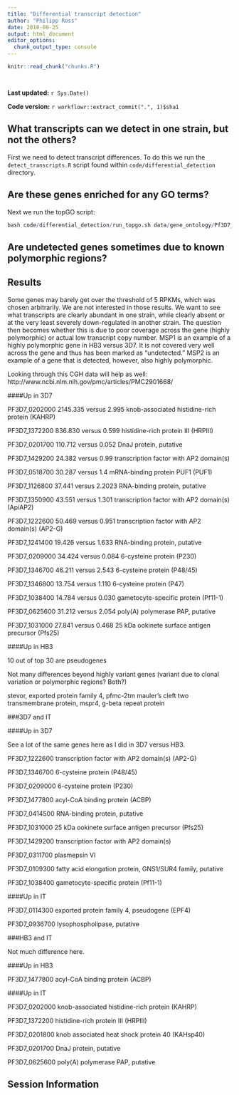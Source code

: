```yaml
---
title: "Differential transcript detection"
author: "Philipp Ross"
date: 2018-09-25
output: html_document
editor_options: 
  chunk_output_type: console
---
```


```r
knitr::read_chunk("chunks.R")
```

```r
```

```r
```

**Last updated:** `r Sys.Date()`

**Code version:** `r workflowr::extract_commit(".", 1)$sha1`

## What transcripts can we detect in one strain, but not the others?

First we need to detect transcript differences. To do this we run the `detect_transcripts.R` script found within `code/differential_detection` directory.

## Are these genes enriched for any GO terms?

Next we run the topGO script:

```r
bash code/differential_detection/run_topgo.sh data/gene_ontology/Pf3D7_go_sept2014.txt data/gene_ontology/Pf3D7_desc_sept2014.txt
```

## Are undetected genes sometimes due to known polymorphic regions?



## Results

Some genes may barely get over the threshold of 5 RPKMs, which was chosen arbitrarily. We are not interested in those results. We want to see what transcripts are clearly abundant in one strain, while clearly absent or at the very least severely down-regulated in another strain. The question then becomes whether this is due to poor coverage across the gene (highly polymorphic) or actual low transcript copy number. MSP1 is an example of a highly polymorphic gene in HB3 versus 3D7. It is not covered very well across the gene and thus has been marked as "undetected." MSP2 is an example of a gene that is detected, however, also highly polymorphic.

Looking through this CGH data will help as well: http://www.ncbi.nlm.nih.gov/pmc/articles/PMC2901668/

####Up in 3D7

PF3D7_0202000 2145.335 versus 2.995
knob-associated histidine-rich protein (KAHRP)

PF3D7_1372200 836.830 versus 0.599
histidine-rich protein III (HRPIII)

PF3D7_0201700 110.712 versus 0.052
DnaJ protein, putative

PF3D7_1429200 24.382 versus 0.99
transcription factor with AP2 domain(s)

PF3D7_0518700 30.287 versus 1.4
mRNA-binding protein PUF1 (PUF1)

PF3D7_1126800 37.441 versus 2.2023
RNA-binding protein, putative

PF3D7_1350900 43.551 versus 1.301
transcription factor with AP2 domain(s) (ApiAP2)

PF3D7_1222600 50.469 versus 0.951
transcription factor with AP2 domain(s) (AP2-G)

PF3D7_1241400 19.426 versus 1.633
RNA-binding protein, putative

PF3D7_0209000 34.424 versus 0.084
6-cysteine protein (P230)

PF3D7_1346700 46.211 versus 2.543
6-cysteine protein (P48/45)

PF3D7_1346800 13.754 versus 1.110
6-cysteine protein (P47)

PF3D7_1038400 14.784 versus 0.030
gametocyte-specific protein (Pf11-1)

PF3D7_0625600 31.212 versus 2.054
poly(A) polymerase PAP, putative

PF3D7_1031000 27.841 versus 0.468
25 kDa ookinete surface antigen precursor (Pfs25)

####Up in HB3

10 out of top 30 are pseudogenes

Not many differences beyond highly variant genes (variant due to clonal variation or polymorphic regions? Both?)

stevor, exported protein family 4, pfmc-2tm mauler’s cleft two transmembrane protein, mspr4, g-beta repeat protein

###3D7 and IT

####Up in 3D7

See a lot of the same genes here as I did in 3D7 versus HB3.

PF3D7_1222600
transcription factor with AP2 domain(s) (AP2-G)

PF3D7_1346700
6-cysteine protein (P48/45)

PF3D7_0209000
6-cysteine protein (P230)

PF3D7_1477800
acyl-CoA binding protein (ACBP)

PF3D7_0414500
RNA-binding protein, putative

PF3D7_1031000
25 kDa ookinete surface antigen precursor (Pfs25)

PF3D7_1429200
transcription factor with AP2 domain(s)

PF3D7_0311700
plasmepsin VI

PF3D7_0109300
fatty acid elongation protein, GNS1/SUR4 family, putative

PF3D7_1038400
gametocyte-specific protein (Pf11-1)

####Up in IT

PF3D7_0114300
exported protein family 4, pseudogene (EPF4)

PF3D7_0936700
lysophospholipase, putative

###HB3 and IT

Not much difference here.

####Up in HB3

PF3D7_1477800
acyl-CoA binding protein (ACBP)

####Up in IT

PF3D7_0202000
knob-associated histidine-rich protein (KAHRP)

PF3D7_1372200
histidine-rich protein III (HRPIII)

PF3D7_0201800
knob associated heat shock protein 40 (KAHsp40)

PF3D7_0201700
DnaJ protein, putative

PF3D7_0625600
poly(A) polymerase PAP, putative


## Session Information

```r
```
